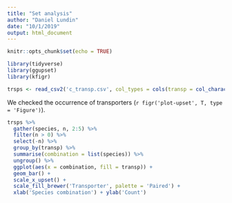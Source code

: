 ```yaml
---
title: "Set analysis"
author: "Daniel Lundin"
date: "10/1/2019"
output: html_document
---
```


```r
knitr::opts_chunk$set(echo = TRUE)
```

```r
library(tidyverse)
library(ggupset)
library(kfigr)
```


```r
trsps <- read_csv2('c_transp.csv', col_types = cols(transp = col_character(), .default = col_integer()))
```

We checked the occurrence of transporters (`r figr('plot-upset', T, type = 'Figure')`).

```r
trsps %>% 
  gather(species, n, 2:5) %>% 
  filter(n > 0) %>% 
  select(-n) %>% 
  group_by(transp) %>% 
  summarise(combination = list(species)) %>% 
  ungroup() %>% 
  ggplot(aes(x = combination, fill = transp)) + 
  geom_bar() + 
  scale_x_upset() + 
  scale_fill_brewer('Transporter', palette = 'Paired') +
  xlab('Species combination') + ylab('Count')
```

